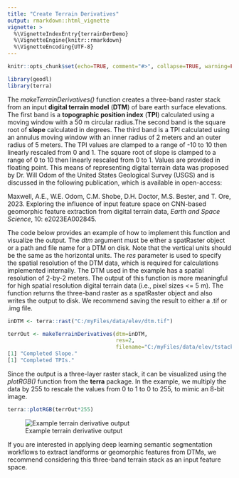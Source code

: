 ```yaml
---
title: "Create Terrain Derivatives"
output: rmarkdown::html_vignette
vignette: >
  %\VignetteIndexEntry{terrainDerDemo}
  %\VignetteEngine{knitr::rmarkdown}
  %\VignetteEncoding{UTF-8}
---
```


```r
knitr::opts_chunk$set(echo=TRUE, comment="#>", collapse=TRUE, warning=FALSE, message=FALSE, fit.cap="")
```

```r
library(geodl)
library(terra)
```

The *makeTerrainDerivatives()* function creates a three-band raster stack from an input **digital terrain model** (**DTM**) of bare earth surface elevations. The first band is a **topographic position index** (**TPI**) calculated using a moving window with a 50 m circular radius.The second band is the square root of **slope** calculated in degrees. The third band is a TPI calculated using an annulus moving window with an inner radius of 2 meters and an outer radius of 5 meters. The TPI values are clamped to a range of -10 to 10 then linearly rescaled from 0 and 1. The square root of slope is clamped to a range of 0 to 10 then linearly rescaled from 0 to 1. Values are provided in floating point. This means of representing digital terrain data was proposed by Dr. Will Odom of the United States Geological Survey (USGS) and is discussed in the following publication, which is available in open-access:

Maxwell, A.E., W.E. Odom, C.M. Shobe, D.H. Doctor, M.S. Bester, and T. Ore, 2023. Exploring the influence of input feature space on CNN-based geomorphic feature extraction from digital terrain data, *Earth and Space Science*, 10: e2023EA002845. 

The code below provides an example of how to implement this function and visualize the output. The *dtm* argument must be either a spatRaster object or a path and file name for a DTM on disk. Note that the vertical units should be the same as the horizontal units. The *res* parameter is used to specify the spatial resolution of the DTM data, which is required for calculations implemented internally. The DTM used in the example has a spatial resolution of 2-by-2 meters. The output of this function is more meaningful for high spatial resolution digital terrain data (i.e., pixel sizes <= 5 m). The function returns the three-band raster as a spatRaster object and also writes the output to disk. We recommend saving the result to either a .tif or .img file.



```r
inDTM <- terra::rast("C:/myFiles/data/elev/dtm.tif")
```



```r
terrOut <- makeTerrainDerivatives(dtm=inDTM,
                                  res=2,
                                  filename="C:/myFiles/data/elev/tstack.tif")
[1] "Completed Slope."
[1] "Completed TPIs."
```

Since the output is a three-layer raster stack, it can be visualized using the *plotRGB()* function from the **terra** package. In the example, we multiply the data by 255 to rescale the values from 0 to 1 to 0 to 255, to mimic an 8-bit image.



```r
terra::plotRGB(terrOut*255)
```

![Example terrain derivative output](figure/outLSP-1.png)

If you are interested in applying deep learning semantic segmentation workflows to extract landforms or geomorphic features from DTMs, we recommend considering this three-band terrain stack as an input feature space.

